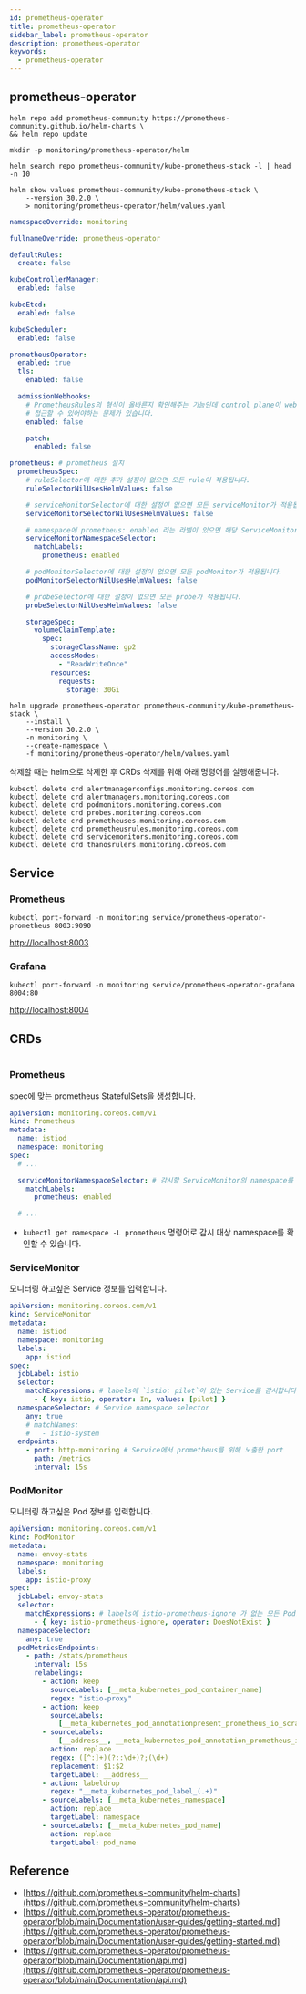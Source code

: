 ```yaml
---
id: prometheus-operator
title: prometheus-operator
sidebar_label: prometheus-operator
description: prometheus-operator
keywords:
  - prometheus-operator
---
```



## prometheus-operator

```shell
helm repo add prometheus-community https://prometheus-community.github.io/helm-charts \
&& helm repo update
```

```shell
mkdir -p monitoring/prometheus-operator/helm
```

```shell
helm search repo prometheus-community/kube-prometheus-stack -l | head -n 10
```

```shell
helm show values prometheus-community/kube-prometheus-stack \
    --version 30.2.0 \
    > monitoring/prometheus-operator/helm/values.yaml
```

```yaml title="monitoring/prometheus-operator/helm/values.yaml"
namespaceOverride: monitoring

fullnameOverride: prometheus-operator

defaultRules:
  create: false

kubeControllerManager:
  enabled: false

kubeEtcd:
  enabled: false

kubeScheduler:
  enabled: false

prometheusOperator:
  enabled: true
  tls:
    enabled: false

  admissionWebhooks:
    # PrometheusRules의 형식이 올바른지 확인해주는 기능인데 control plane이 webhook 서비스에
    # 접근할 수 있어야하는 문제가 있습니다.
    enabled: false

    patch:
      enabled: false

prometheus: # prometheus 설치
  prometheusSpec:
    # ruleSelector에 대한 추가 설정이 없으면 모든 rule이 적용됩니다.
    ruleSelectorNilUsesHelmValues: false

    # serviceMonitorSelector에 대한 설정이 없으면 모든 serviceMonitor가 적용됩니다.
    serviceMonitorSelectorNilUsesHelmValues: false

    # namespace에 prometheus: enabled 라는 라벨이 있으면 해당 ServiceMonitor를 수집합니다.
    serviceMonitorNamespaceSelector:
      matchLabels:
        prometheus: enabled

    # podMonitorSelector에 대한 설정이 없으면 모든 podMonitor가 적용됩니다.
    podMonitorSelectorNilUsesHelmValues: false

    # probeSelector에 대한 설정이 없으면 모든 probe가 적용됩니다.
    probeSelectorNilUsesHelmValues: false

    storageSpec:
      volumeClaimTemplate:
        spec:
          storageClassName: gp2
          accessModes:
            - "ReadWriteOnce"
          resources:
            requests:
              storage: 30Gi
```

```shell
helm upgrade prometheus-operator prometheus-community/kube-prometheus-stack \
    --install \
    --version 30.2.0 \
    -n monitoring \
    --create-namespace \
    -f monitoring/prometheus-operator/helm/values.yaml
```

삭제할 때는 helm으로 삭제한 후 CRDs 삭제를 위해 아래 명령어를 실행해줍니다.

```shell
kubectl delete crd alertmanagerconfigs.monitoring.coreos.com
kubectl delete crd alertmanagers.monitoring.coreos.com
kubectl delete crd podmonitors.monitoring.coreos.com
kubectl delete crd probes.monitoring.coreos.com
kubectl delete crd prometheuses.monitoring.coreos.com
kubectl delete crd prometheusrules.monitoring.coreos.com
kubectl delete crd servicemonitors.monitoring.coreos.com
kubectl delete crd thanosrulers.monitoring.coreos.com
```

## Service

### Prometheus

```shell
kubectl port-forward -n monitoring service/prometheus-operator-prometheus 8003:9090
```

[http://localhost:8003](http://localhost:8003)

### Grafana

```shell
kubectl port-forward -n monitoring service/prometheus-operator-grafana 8004:80
```

[http://localhost:8004](http://localhost:8004)

## CRDs

<center>
  <Image
    img={require("@site/static/img/nn/mlops/monitoring/prometheus-operator-architecture.png")}
    width={750}
  />
</center>

### Prometheus

spec에 맞는 prometheus StatefulSets을 생성합니다.

```yaml
apiVersion: monitoring.coreos.com/v1
kind: Prometheus
metadata:
  name: istiod
  namespace: monitoring
spec:
  # ...

  serviceMonitorNamespaceSelector: # 감시할 ServiceMonitor의 namespace를 선택합니다.
    matchLabels:
      prometheus: enabled

  # ...
```

- `kubectl get namespace -L prometheus` 명령어로 감시 대상 namespace를 확인할 수 있습니다.

### ServiceMonitor

모니터링 하고싶은 Service 정보를 입력합니다.

```yaml
apiVersion: monitoring.coreos.com/v1
kind: ServiceMonitor
metadata:
  name: istiod
  namespace: monitoring
  labels:
    app: istiod
spec:
  jobLabel: istio
  selector:
    matchExpressions: # labels에 `istio: pilot`이 있는 Service를 감시합니다.
      - { key: istio, operator: In, values: [pilot] }
  namespaceSelector: # Service namespace selector
    any: true
    # matchNames:
    #   - istio-system
  endpoints:
    - port: http-monitoring # Service에서 prometheus를 위해 노출한 port
      path: /metrics
      interval: 15s
```

### PodMonitor

모니터링 하고싶은 Pod 정보를 입력합니다.

```yaml
apiVersion: monitoring.coreos.com/v1
kind: PodMonitor
metadata:
  name: envoy-stats
  namespace: monitoring
  labels:
    app: istio-proxy
spec:
  jobLabel: envoy-stats
  selector:
    matchExpressions: # labels에 istio-prometheus-ignore 가 없는 모든 Pod를 감시합니다.
      - { key: istio-prometheus-ignore, operator: DoesNotExist }
  namespaceSelector:
    any: true
  podMetricsEndpoints:
    - path: /stats/prometheus
      interval: 15s
      relabelings:
        - action: keep
          sourceLabels: [__meta_kubernetes_pod_container_name]
          regex: "istio-proxy"
        - action: keep
          sourceLabels:
            [__meta_kubernetes_pod_annotationpresent_prometheus_io_scrape]
        - sourceLabels:
            [__address__, __meta_kubernetes_pod_annotation_prometheus_io_port]
          action: replace
          regex: ([^:]+)(?::\d+)?;(\d+)
          replacement: $1:$2
          targetLabel: __address__
        - action: labeldrop
          regex: "__meta_kubernetes_pod_label_(.+)"
        - sourceLabels: [__meta_kubernetes_namespace]
          action: replace
          targetLabel: namespace
        - sourceLabels: [__meta_kubernetes_pod_name]
          action: replace
          targetLabel: pod_name
```

## Reference

- [https://github.com/prometheus-community/helm-charts](https://github.com/prometheus-community/helm-charts)
- [https://github.com/prometheus-operator/prometheus-operator/blob/main/Documentation/user-guides/getting-started.md](https://github.com/prometheus-operator/prometheus-operator/blob/main/Documentation/user-guides/getting-started.md)
- [https://github.com/prometheus-operator/prometheus-operator/blob/main/Documentation/api.md](https://github.com/prometheus-operator/prometheus-operator/blob/main/Documentation/api.md)
